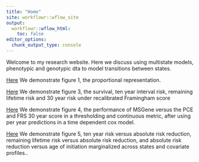 ```yaml
---
title: "Home"
site: workflowr::wflow_site
output:
  workflowr::wflow_html:
    toc: false
editor_options:
  chunk_output_type: console
---
```


Welcome to my research website. Here we discuss using multistate models, phenotypic and genotypic dta to model transitions between states.


[Here](Fig1_proportionmap.html) We demonstrate figure 1, the proportional representation.

[Here](Figure3.html) We demonstrate figure 3, the survival, ten year interval risk, remaining lifetime risk and 30 year risk under recalibrated Framingham score

[Here](Figure4.html) We demonstrate figure 4, the performance of MSGene versus the PCE and FRS 30 year score in a thresholding and continuous metric, after using per year predictions in a time dependent cox model.

[Here](Figure5.html) We demonstrate figure 5, ten year risk versus absolute risk reduction, remaining lifetime risk versus absolute risk reduction, and absolute risk reduction versus age of initiation marginalized across states and covariate profiles..
